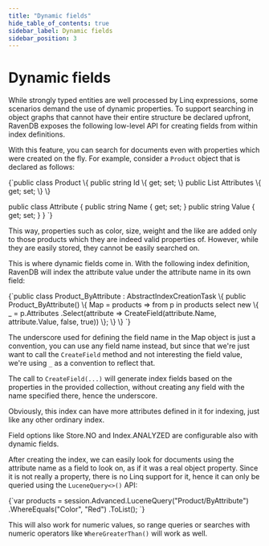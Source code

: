 ```yaml
---
title: "Dynamic fields"
hide_table_of_contents: true
sidebar_label: Dynamic fields
sidebar_position: 3
---
```



# Dynamic fields

While strongly typed entities are well processed by Linq expressions, some scenarios demand the use of dynamic properties. To support searching in object graphs that cannot have their entire structure be declared upfront, RavenDB exposes the following low-level API for creating fields from within index definitions.

With this feature, you can search for documents even with properties which were created on the fly. For example, consider a `Product` object that is declared as follows:

<TabItem value="dynamic_fields_1" label="dynamic_fields_1">
<CodeBlock language="csharp">
{`public class Product
\{
	public string Id \{ get; set; \}
	public List<Attribute> Attributes \{ get; set; \}
\}

public class Attribute
\{
	public string Name \{ get; set; \}
	public string Value \{ get; set; \}
\}
`}
</CodeBlock>
</TabItem>

This way, properties such as color, size, weight and the like are added only to those products which they are indeed valid properties of. However, while they are easily stored, they cannot be easily searched on.

This is where dynamic fields come in. With the following index definition, RavenDB will index the attribute value under the attribute name in its own field:

<TabItem value="dynamic_fields_2" label="dynamic_fields_2">
<CodeBlock language="csharp">
{`public class Product_ByAttribute : AbstractIndexCreationTask<Product>
\{
	public Product_ByAttribute()
	\{
		Map = products => from p in products
						  select new
									 \{
										 _ = p.Attributes
											.Select(attribute =>
												CreateField(attribute.Name, attribute.Value, false, true))
									 \};
	\}
\}
`}
</CodeBlock>
</TabItem>

The underscore used for defining the field name in the Map object is just a convention, you can use any field name instead, but since that we're just want to call the `CreateField` method and not interesting the field value, we're using `_` as a convention to reflect that.

The call to `CreateField(...)` will generate index fields based on the properties in the provided collection, without creating any field with the name specified there, hence the underscore.

Obviously, this index can have more attributes defined in it for indexing, just like any other ordinary index.

<Admonition type="info" title="">
Field options like Store.NO and Index.ANALYZED are configurable also with dynamic fields.
</Admonition>

After creating the index, we can easily look for documents using the attribute name as a field to look on, as if it was a real object property. Since it is not really a property, there is no Linq support for it, hence it can only be queried using the `LuceneQuery<>()` API:

<TabItem value="dynamic_fields_3" label="dynamic_fields_3">
<CodeBlock language="csharp">
{`var products = session.Advanced.LuceneQuery<Product>("Product/ByAttribute")
	.WhereEquals("Color", "Red")
	.ToList();
`}
</CodeBlock>
</TabItem>

This will also work for numeric values, so range queries or searches with numeric operators like `WhereGreaterThan()` will work as well.

